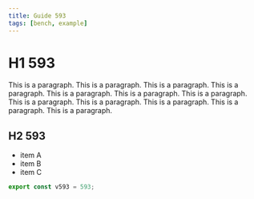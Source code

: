 ```yaml
---
title: Guide 593
tags: [bench, example]
---
```


# H1 593

This is a paragraph. This is a paragraph. This is a paragraph. This is a paragraph. This is a paragraph. This is a paragraph. This is a paragraph. This is a paragraph. This is a paragraph. This is a paragraph. This is a paragraph. This is a paragraph. 

## H2 593

- item A
- item B
- item C

```ts
export const v593 = 593;
```